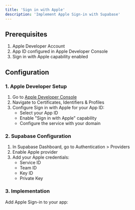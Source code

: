 ```yaml
---
title: 'Sign in with Apple'
description: 'Implement Apple Sign-in with Supabase'
---
```


## Prerequisites

1. Apple Developer Account
2. App ID configured in Apple Developer Console
3. Sign in with Apple capability enabled

## Configuration

### 1. Apple Developer Setup

1. Go to [Apple Developer Console](https://developer.apple.com/account)
2. Navigate to Certificates, Identifiers & Profiles
3. Configure Sign in with Apple for your App ID:
   - Select your App ID
   - Enable "Sign in with Apple" capability
   - Configure the service with your domain

### 2. Supabase Configuration

1. In Supabase Dashboard, go to Authentication > Providers
2. Enable Apple provider
3. Add your Apple credentials:
   - Service ID
   - Team ID
   - Key ID
   - Private Key

### 3. Implementation

Add Apple Sign-in to your app: 